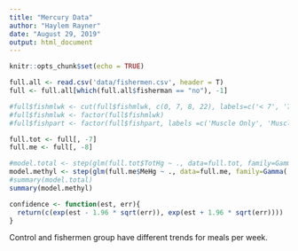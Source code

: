 ```yaml
---
title: "Mercury Data"
author: "Haylem Rayner"
date: "August 29, 2019"
output: html_document
---
```


```r
knitr::opts_chunk$set(echo = TRUE)
```

```r
full.all <- read.csv('data/fishermen.csv', header = T)
full <- full.all[which(full.all$fisherman == "no"), -1]

#full$fishmlwk <- cut(full$fishmlwk, c(0, 7, 8, 22), labels=c('< 7', '7', '>7'), right=F)
#full$fishmlwk <- factor(full$fishmlwk)
#full$fishpart <- factor(full$fishpart, labels =c('Muscle Only', 'Muscle & Sometimes Whole', 'Whole Fish'))

full.tot <- full[, -7]
full.me <- full[, -8]

#model.total <- step(glm(full.tot$TotHg ~ ., data=full.tot, family=Gamma('log')), direction='backward', trace = F)
model.methyl <- step(glm(full.me$MeHg ~ ., data=full.me, family=Gamma('log')), direction='backward', trace = F)
#summary(model.total)
summary(model.methyl)
```

```r
confidence <- function(est, err){
  return(c(exp(est - 1.96 * sqrt(err)), exp(est + 1.96 * sqrt(err))))
}
```

Control and fishermen group have different trends for meals per week.